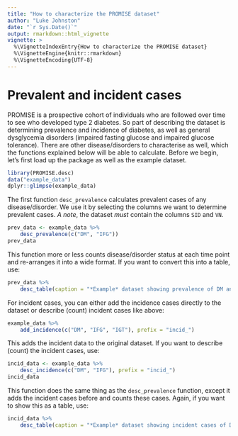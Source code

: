 ```yaml
---
title: "How to characterize the PROMISE dataset"
author: "Luke Johnston"
date: "`r Sys.Date()`"
output: rmarkdown::html_vignette
vignette: >
  %\VignetteIndexEntry{How to characterize the PROMISE dataset}
  %\VignetteEngine{knitr::rmarkdown}
  %\VignetteEncoding{UTF-8}
---
```


# Prevalent and incident cases

PROMISE is a prospective cohort of individuals who are followed over time to see
who developed type 2 diabetes. So part of describing the dataset is determining
prevalence and incidence of diabetes, as well as general dysglycemia disorders
(impaired fasting glucose and impaired glucose tolerance). There are other
disease/disorders to characterise as well, which the functions explained below
will be able to calculate. Before we begin, let's first load up the package as
well as the example dataset.

```r
library(PROMISE.desc)
data("example_data")
dplyr::glimpse(example_data)
```

The first function `desc_prevalence` calculates prevalent cases of any
disease/disorder. We use it by selecting the columns we want to determine
prevalent cases. *A note*, the dataset *must* contain the columns `SID` and
`VN`.

```r
prev_data <- example_data %>% 
    desc_prevalence(c("DM", "IFG")) 
prev_data
```

This function more or less counts disease/disorder status at each time point and
re-arranges it into a wide format. If you want to convert this into a table, use:

```r
prev_data %>% 
    desc_table(caption = "*Example* dataset showing prevalence of DM and IFG at each time point.")
```

For incident cases, you can either add the incidence cases directly to the
dataset or describe (count) incident cases like above:

```r
example_data %>% 
    add_incidence(c("DM", "IFG", "IGT"), prefix = "incid_")
```

This adds the incident data to the original dataset. If you want to describe
(count) the incident cases, use:

```r
incid_data <- example_data %>% 
    desc_incidence(c("DM", "IFG"), prefix = "incid_")
incid_data
```

This function does the same thing as the `desc_prevalence` function, except it
adds the incident cases before and counts these cases. Again, if you want to
show this as a table, use:

```r
incid_data %>% 
    desc_table(caption = "*Example* dataset showing incident cases of DM and IFG at each time.")
```

